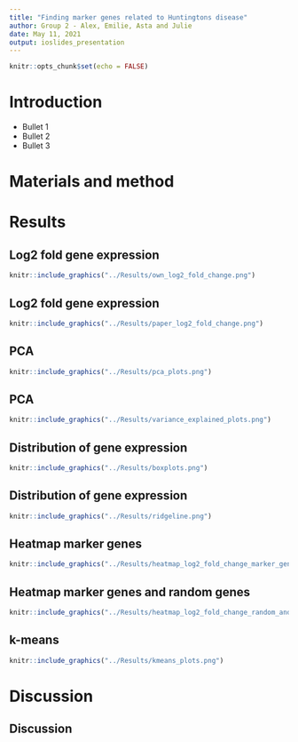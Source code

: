 ```yaml
---
title: "Finding marker genes related to Huntingtons disease"
author: Group 2 - Alex, Emilie, Asta and Julie
date: May 11, 2021
output: ioslides_presentation
---
```


```r
knitr::opts_chunk$set(echo = FALSE)
```



# Introduction

- Bullet 1
- Bullet 2
- Bullet 3

# Materials and method



# Results

## Log2 fold gene expression

```r
knitr::include_graphics("../Results/own_log2_fold_change.png")
```

## Log2 fold gene expression 

```r
knitr::include_graphics("../Results/paper_log2_fold_change.png")
```




## PCA

```r
knitr::include_graphics("../Results/pca_plots.png")
```
## PCA

```r
knitr::include_graphics("../Results/variance_explained_plots.png")
```

## Distribution of gene expression

```r
knitr::include_graphics("../Results/boxplots.png")
```


## Distribution of gene expression

```r
knitr::include_graphics("../Results/ridgeline.png")
```

## Heatmap marker genes

```r
knitr::include_graphics("../Results/heatmap_log2_fold_change_marker_genes.png")
```


## Heatmap marker genes and random genes

```r
knitr::include_graphics("../Results/heatmap_log2_fold_change_random_and_marker_genes.png")
```


## k-means

```r
knitr::include_graphics("../Results/kmeans_plots.png")
```


# Discussion

## Discussion
